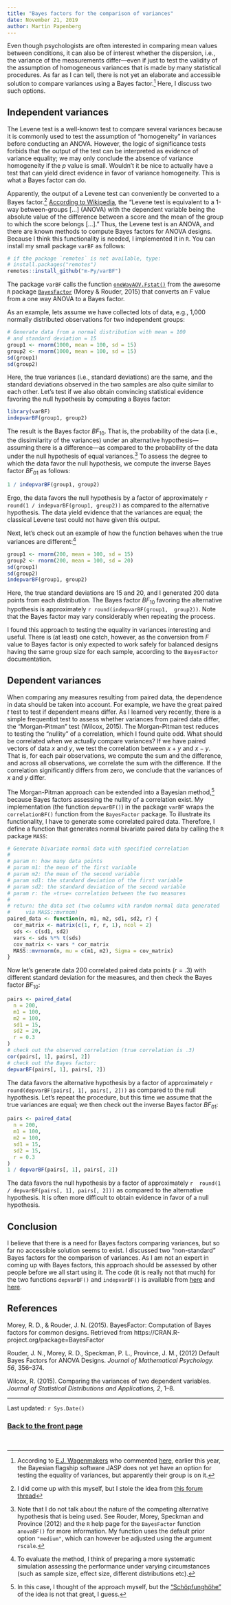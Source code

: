 ```yaml
---
title: "Bayes factors for the comparison of variances"
date: November 21, 2019
author: Martin Papenberg
---
```


Even though psychologists are often interested in comparing mean values 
between conditions, it can also be of interest whether the dispersion, 
i.e., the variance of the measurements differ---even if just to test 
the validity of the assumption of homogeneous variances that is made by 
many statistical procedures. As far as I can tell, there is not yet an 
elaborate and accessible solution to compare variances using a Bayes 
factor.[^0] Here, I discuss two such options.

## Independent variances

The Levene test is a well-known test to compare several variances 
because it is commonly used to test the assumption of "homogeneity" in 
variances before conducting an ANOVA. However, the logic of significance 
tests forbids that the output of the test can be interpreted as evidence 
of variance equality; we may only conclude the absence of variance 
homogeneity if the *p* value is small. Wouldn't it be nice to actually 
have a test that can yield direct evidence in favor of variance 
homogeneity. This is what a Bayes factor can do. 

Apparently, the output of a Levene test can conveniently be converted to 
a Bayes factor.[^2] [According to 
Wikipedia](https://en.wikipedia.org/wiki/Levene%27s_test), the "Levene 
test is equivalent to a 1-way between-groups [...] (ANOVA) with the 
dependent variable being the absolute value of the difference between a 
score and the mean of the group to which the score belongs [...]." Thus, 
the Levene test is an ANOVA, and there are known methods to compute 
Bayes factors for ANOVA designs. Because I think this functionality is 
needed, I implemented it in `R`. You can install my small package 
`varBF` as follows: 

```r
# if the package `remotes` is not available, type:
# install.packages("remotes")
remotes::install_github("m-Py/varBF")
```

The package `varBF` calls the function 
[`oneWayAOV.Fstat()`](https://www.rdocumentation.org/packages/BayesFactor/
versions/0.9.12-4.2/topics/oneWayAOV.Fstat) 
from the awesome `R` package [`BayesFactor`](https://richarddmorey.github.io/BayesFactor/)
(Morey & Rouder, 2015) that converts an *F* value from a one way ANOVA 
to a Bayes factor.

As an example, lets assume we have collected lots of data, e.g., 1,000 
normally distributed observations for two independent groups:

```r
# Generate data from a normal distribution with mean = 100 
# and standard deviation = 15
group1 <- rnorm(1000, mean = 100, sd = 15)
group2 <- rnorm(1000, mean = 100, sd = 15)
sd(group1)
sd(group2)
```

Here, the true variances (i.e., standard deviations) are the same, and 
the standard deviations observed in the two samples are also quite 
similar to each other. Let's test if we also obtain convincing 
statistical evidence favoring the null hypothesis by computing a Bayes 
factor:

```r
library(varBF)
indepvarBF(group1, group2)
```

The result is the Bayes factor $BF_{10}$. That is, the probability of 
the data (i.e., the dissimilarity of the variances) under an alternative 
hypothesis---assuming there is a difference---as compared to the 
probability of the data under the null hypothesis of equal 
variances.[^3] To assess the degree to which the data favor the null 
hypothesis, we compute the inverse Bayes factor $BF_{01}$ as follows: 

```r
1 / indepvarBF(group1, group2)
```

Ergo, the data favors the null hypothesis by a factor of approximately 
`r round(1 / indepvarBF(group1, group2))` as compared to the 
alternative hypothesis. The data yield evidence that the variances are
equal; the classical Levene test could not have given this output.

Next, let's check out an example of how the function behaves when the 
true variances are different:[^4]

```r
group1 <- rnorm(200, mean = 100, sd = 15)
group2 <- rnorm(200, mean = 100, sd = 20)
sd(group1)
sd(group2)
indepvarBF(group1, group2)
```

Here, the true standard deviations are 15 and 20, and I generated 200 
data points from each distribution. The Bayes factor $BF_{10}$ favoring 
the alternative hypothesis is approximately `r round(indepvarBF(group1, 
group2))`. Note that the Bayes factor may vary considerably when 
repeating the process.

I found this approach to testing the equality in variances interesting 
and useful. There is (at least) one catch, however, as the conversion 
from *F* value to Bayes factor is only expected to work safely for 
balanced designs having the same group size for each sample, according 
to the `BayesFactor` documentation. 

## Dependent variances

When comparing any measures resulting from paired data, the dependence 
in data should be taken into account. For example, we have the great 
paired *t* test to test if dependent means differ. As I learned very 
recently, there is a simple frequentist test to assess whether variances 
from paired data differ, the "Morgan-Pitman" test (Wilcox, 2015). The 
Morgan-Pitman test reduces to testing the "nullity" of a correlation, 
which I found quite odd. What should be correlated when we actually 
compare variances? If we have paired vectors of data *x* and *y*, we 
test the correlation between $x + y$ and $x - y$. That is, for each pair 
observations, we compute the sum and the difference, and across all 
observations, we correlate the sum with the difference. If the 
correlation significantly differs from zero, we conclude that the 
variances of $x$ and $y$ differ.

The Morgan-Pitman approach can be extended into a Bayesian method,[^5] 
because Bayes factors assessing the nullity of a correlation exist. My 
implementation (the function `depvarBF()`) in the package `varBF` wraps 
the `correlationBF()` function from the `BayesFactor` package. To 
illustrate its functionality, I have to generate some correlated paired 
data. Therefore, I define a function that generates normal bivariate 
paired data by calling the `R` package `MASS`:

```r
# Generate bivariate normal data with specified correlation
#
# param n: how many data points
# param m1: the mean of the first variable
# param m2: the mean of the second variable
# param sd1: the standard deviation of the first variable
# param sd2: the standard deviation of the second variable
# param r: the »true« correlation between the two measures
# 
# return: the data set (two columns with random normal data generated 
#     via MASS::mvrnom)
paired_data <- function(n, m1, m2, sd1, sd2, r) {
  cor_matrix <- matrix(c(1, r, r, 1), ncol = 2)
  sds <- c(sd1, sd2)
  vars <- sds %*% t(sds)
  cov_matrix <- vars * cor_matrix
  MASS::mvrnorm(n, mu = c(m1, m2), Sigma = cov_matrix)
}
```

Now let's generate data 200 correlated paired data points ($r = .3$) 
with different standard deviation for the measures, and then check the 
Bayes factor $BF_{10}$:

```r
pairs <- paired_data(
  n = 200, 
  m1 = 100, 
  m2 = 100, 
  sd1 = 15, 
  sd2 = 20, 
  r = 0.3
)
# check out the observed correlation (true correlation is .3)
cor(pairs[, 1], pairs[, 2])
# check out the Bayes factor: 
depvarBF(pairs[, 1], pairs[, 2])
```

The data favors the alternative hypothesis by a factor of approximately 
`r round(depvarBF(pairs[, 1], pairs[, 2]))` as compared to the null 
hypothesis. Let's repeat the procedure, but this time we assume that the 
true variances are equal; we then check out the inverse Bayes factor 
$BF_{01}$:

```r
pairs <- paired_data(
  n = 200, 
  m1 = 100, 
  m2 = 100, 
  sd1 = 15, 
  sd2 = 15, 
  r = 0.3
)
1 / depvarBF(pairs[, 1], pairs[, 2])
```

The data favors the null hypothesis by a factor of approximately `r 
round(1 / depvarBF(pairs[, 1], pairs[, 2]))` as compared to the 
alternative hypothesis. It is often more difficult to obtain evidence in 
favor of a null hypothesis. 

## Conclusion

I believe that there is a need for Bayes factors comparing variances, 
but so far no accessible solution seems to exist. I discussed two 
"non-standard" Bayes factors for the comparison of variances. As I am 
not an expert in coming up with Bayes factors, this approach should be 
assessed by other people before we all start using it. The code (it is 
really not that much) for the two functions `depvarBF()` and 
`indepvarBF()` is available from 
[here](https://github.com/m-Py/varBF/blob/master/R/depvarBF.R) and 
[here](https://github.com/m-Py/varBF/blob/master/R/indepvarBF.R).

## References

Morey, R. D., & Rouder, J. N. (2015). BayesFactor: Computation of Bayes 
factors for common designs. Retrieved
from https://CRAN.R-project.org/package=BayesFactor

Rouder, J. N., Morey, R. D., Speckman, P. L., Province, J. M., (2012) 
Default Bayes Factors for ANOVA Designs. *Journal of Mathematical 
Psychology. 56*, 356--374.

Wilcox, R. (2015). Comparing the variances of two dependent variables. 
*Journal of Statistical Distributions and Applications, 2*, 1--8.

---

Last updated: `r Sys.Date()`

### <a href="index.html">Back to the front page</a>

&nbsp;

[^0]: According to [E.J. Wagenmakers](https://ejwagenmakers.com/papers.html) 
who commented 
[here](http://forum.cogsci.nl/discussion/2115/f-test-of-equality-of-variances), 
earlier this year, the Bayesian flagship software JASP does not yet have 
an option for testing the equality of variances, but apparently their 
group is on it.

[^2]: I did come up with this myself, but I stole the idea from [this forum 
thread](http://forum.cogsci.nl/discussion/2115/f-test-of-equality-of-variances)

[^3]: Note that I do not talk about the nature of the competing 
alternative hypothesis that is being used. See Rouder, Morey, Speckman 
and Province (2012) and the `R` help page for the `BayesFactor` function 
`anovaBF()` for more information. My function uses the default prior 
option `"medium"`, which can however be adjusted using the argument 
`rscale`.

[^4]: To evaluate the method, I think of preparing a more systematic 
simulation assessing the performance under varying circumstances (such 
as sample size, effect size, different distributions etc).

[^5]: In this case, I thought of the approach myself, but the 
["Schöpfunghöhe"](https://www.dict.cc/?s=Sch%C3%B6pfungsh%C3%B6he) of 
the idea is not that great, I guess.
